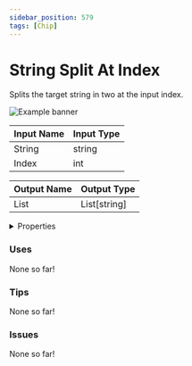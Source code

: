 ```yaml
---
sidebar_position: 579
tags: [Chip]
---
```


# String Split At Index

Splits the target string in two at the input index.



![Example banner](./assets/6b92c345-e6bc-40d9-aae9-4754e634777c.svg)

| Input Name | Input Type |
|-----------|-----------|
| String | string |
| Index | int |

| Output Name | Output Type |
|-----------|-----------|
| List | List[string] |


<details>
  <summary>Properties</summary>
  <div>
    <div>
    <table>
      <thead>
        <tr>
          <th>Is beta required?</th>
          <th>❌</th>
        </tr>
        <tr>
          <th>Is this chip a trolling risk?</th>
          <th>❌</th>
        </tr>
        <tr>
          <th>Chip UUPD</th>
          <th>._uuid</th>
        </tr>
      </thead>
    </table>
    </div>
  </div>
</details>

### Uses

None so far!

### Tips

None so far!

### Issues

None so far!